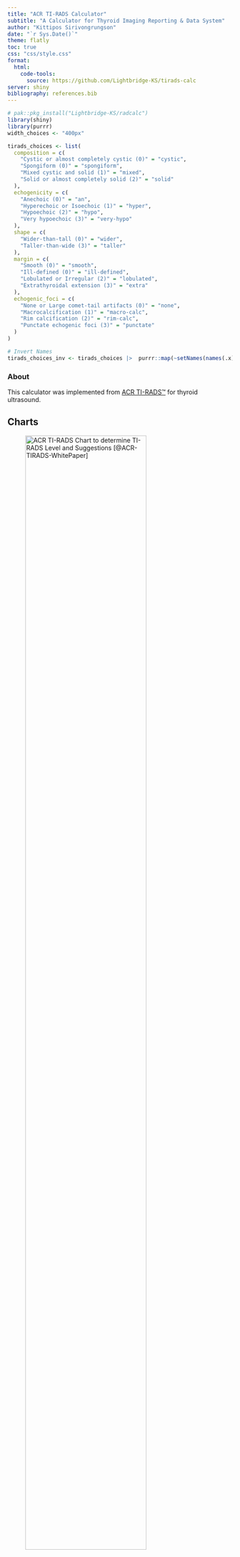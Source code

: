 ```yaml
---
title: "ACR TI-RADS Calculator"
subtitle: "A Calculator for Thyroid Imaging Reporting & Data System"
author: "Kittipos Sirivongrungson"
date: "`r Sys.Date()`"
theme: flatly
toc: true
css: "css/style.css"
format: 
  html:
    code-tools: 
      source: https://github.com/Lightbridge-KS/tirads-calc
server: shiny
bibliography: references.bib
---
```


```r
# pak::pkg_install("Lightbridge-KS/radcalc")
library(shiny)
library(purrr)
width_choices <- "400px"
```

```r
tirads_choices <- list(
  composition = c(
    "Cystic or almost completely cystic (0)" = "cystic",
    "Spongiform (0)" = "spongiform",
    "Mixed cystic and solid (1)" = "mixed",
    "Solid or almost completely solid (2)" = "solid"
  ),
  echogenicity = c(
    "Anechoic (0)" = "an",
    "Hyperechoic or Isoechoic (1)" = "hyper",
    "Hypoechoic (2)" = "hypo",
    "Very hypoechoic (3)" = "very-hypo"
  ),
  shape = c(
    "Wider-than-tall (0)" = "wider",
    "Taller-than-wide (3)" = "taller"
  ),
  margin = c(
    "Smooth (0)" = "smooth",
    "Ill-defined (0)" = "ill-defined",
    "Lobulated or Irregular (2)" = "lobulated",
    "Extrathyroidal extension (3)" = "extra"
  ),
  echogenic_foci = c(
    "None or Large comet-tail artifacts (0)" = "none",
    "Macrocalcification (1)" = "macro-calc",
    "Rim calcification (2)" = "rim-calc",
    "Punctate echogenic foci (3)" = "punctate"
  )
)
```

```r
# Invert Names
tirads_choices_inv <- tirads_choices |>  purrr::map(~setNames(names(.x), .x))
```

::: callout-note
### About

This calculator was implemented from [ACR TI-RADS™](https://www.acr.org/Clinical-Resources/Reporting-and-Data-Systems/TI-RADS) for thyroid ultrasound.
:::

## Charts

![ACR TI-RADS Chart to determine TI-RADS Level and Suggestions [@ACR-TIRADS-WhitePaper]](images/tirads-chart.png){#fig-tirads-chart width="80%"}



## Categories

::: {.panel-tabset}
#### ✅
```r
radioButtons("composition", tags$b("Composition"), 
             choices = tirads_choices$composition,
             selected = character(0), 
             width = width_choices)
```

#### 🏞

![Composition [@RadAssist]](./images/composition.png){#fig-composition width="80%"}

:::


------------------------------------------------------------------------

```r
radioButtons("echogenicity", tags$b("Echogenicity"), 
             choices = tirads_choices$echogenicity,
             selected = character(0),
             width = width_choices)
```

------------------------------------------------------------------------

```r
radioButtons("shape", tags$b("Shape"), choices = tirads_choices$shape, 
             selected = character(0),
             width = width_choices)
```

------------------------------------------------------------------------

```r
radioButtons("margin", tags$b("Margin"), choices = tirads_choices$margin,
             selected = character(0),
             width = width_choices)
```

------------------------------------------------------------------------

```r
checkboxGroupInput("echogenic_foci", tags$b("Echogenic foci"), 
                   choices = tirads_choices$echogenic_foci, 
                   selected = character(0),
                   width = width_choices)
```

------------------------------------------------------------------------

```r
numericInput("size_cm", tagList(tags$b("Size"), "(cm)" ), value = NA, min = 0)
```

## Results

::: results-main
```r
uiOutput("tirads_lv")
```
:::

```r
gt::gt_output("points_df")
```

```r
uiOutput("suggest")
uiOutput("suggest_FNA")
uiOutput("suggest_follow")
```



```r
# verbatimTextOutput("raw")
```

```r
#| context: server

# output$raw <- renderPrint(list(
#   composition = input$composition,
#   echogenicity = input$echogenicity,
#   shape = input$shape,
#   margin = input$margin,
#   echogenic_foci = input$echogenic_foci,
#   size_cm = input$size_cm
# ))


  tirads_report <- reactive({

    req(input$composition, input$echogenicity,
        input$shape, input$margin, input$echogenic_foci)

    radcalc::TIRADS_calc(
      composition = input$composition,
      echogenicity = input$echogenicity,
      shape = input$shape,
      margin = input$margin,
      echogenic_foci = input$echogenic_foci,
      size_cm = input$size_cm
    )
  })


  ## TIRADS Level
  output$tirads_lv <- renderUI({

    tags$code(paste0(names(tirads_report()$level), ": ", tirads_report()$level))

  })

  ## GT Table: Total Points
  output$points_df <- gt::render_gt(
    {
      points <- tirads_report()$points
      points_w_sum <- c(points, total = sum(points))

      points_w_sum |>
        setNames(c(
          "Composition", "Echogenicity",
          "Shape", "Margin", "Echogenic foci", "Total"
        )) |>
        tibble::enframe("Categories", "Points") |>
        gt::gt() |>
        gt::tab_style(
          style = list(
            gt::cell_text(weight = "bold")
          ),
          locations = gt::cells_body(
            columns = everything(),
            rows = 6
          )
        ) |>
        gt::tab_style(
          style = list(
            gt::cell_text(weight = "bold")
          ),
          locations = gt::cells_column_labels()
        )
    },
    align = "left"
  )

  ## Suggestions
  output$suggest <- renderUI({
    should_FNA <- tirads_report()$should_FNA
    should_follow <- tirads_report()$should_follow

    # Eval if neither is `NA`
    req( !any(is.na(c(should_FNA, should_follow)) ))


    li_fna <- if(should_FNA) {
      tags$li("FNA is advised.")
    } else {
      tags$li("FNA is NOT advised.")
    }

    li_follow <- if(should_follow) {
      tags$li("Follow-up is advised.")
    } else {
      NULL
    }

    tagList(
      tags$h3("Suggestion"),
      tags$ul(
        li_follow,
        li_fna
      )
    )
  })
```

```r


# output$report_raw <- renderPrint(tirads_report())

```


